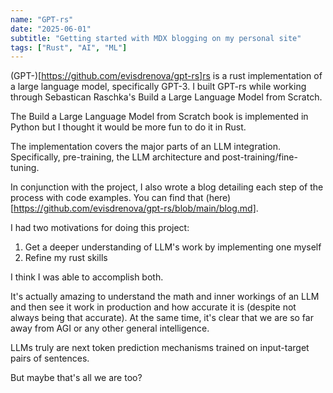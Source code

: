 ```yaml
---
name: "GPT-rs"
date: "2025-06-01"
subtitle: "Getting started with MDX blogging on my personal site"
tags: ["Rust", "AI", "ML"]
---
```


(GPT-)[https://github.com/evisdrenova/gpt-rs]rs is a rust implementation of a large language model, specifically GPT-3. I built GPT-rs while working through Sebastican Raschka's Build a Large Language Model from Scratch.

The Build a Large Language Model from Scratch book is implemented in Python but I thought it would be more fun to do it in Rust.

The implementation covers the major parts of an LLM integration. Specifically, pre-training, the LLM architecture and post-training/fine-tuning.

In conjunction with the project, I also wrote a blog detailing each step of the process with code examples. You can find that (here)[https://github.com/evisdrenova/gpt-rs/blob/main/blog.md].

I had two motivations for doing this project:

1. Get a deeper understanding of LLM's work by implementing one myself
2. Refine my rust skills

I think I was able to accomplish both.

It's actually amazing to understand the math and inner workings of an LLM and then see it work in production and how accurate it is (despite not always being that accurate). At the same time, it's clear that we are so far away from AGI or any other general intelligence.

LLMs truly are next token prediction mechanisms trained on input-target pairs of sentences.

But maybe that's all we are too?
